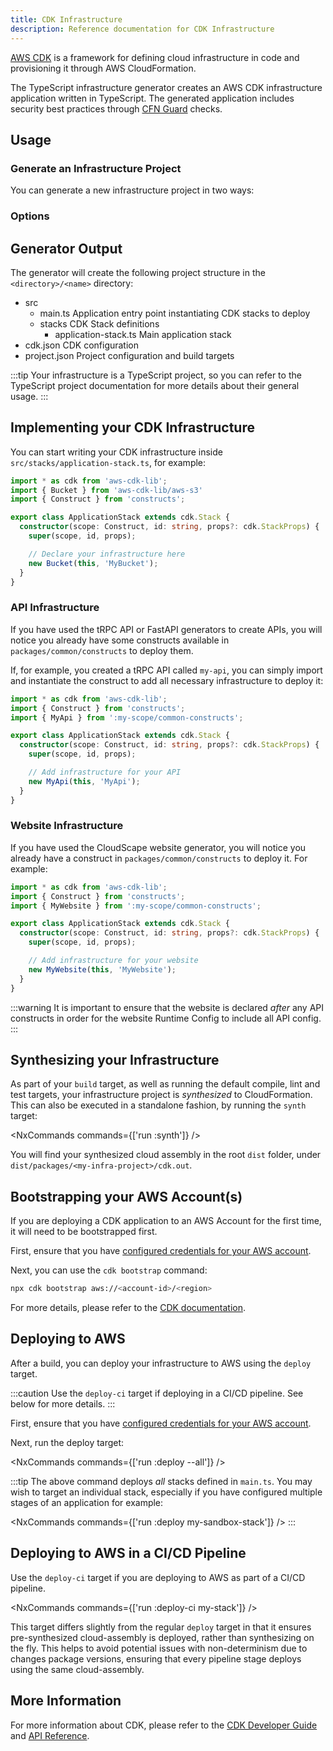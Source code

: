 ```yaml
---
title: CDK Infrastructure
description: Reference documentation for CDK Infrastructure
---
```


[AWS CDK](https://docs.aws.amazon.com/cdk/v2/guide/home.html) is a framework for defining cloud infrastructure in code and provisioning it through AWS CloudFormation.

The TypeScript infrastructure generator creates an AWS CDK infrastructure application written in TypeScript. The generated application includes security best practices through [CFN Guard](https://docs.aws.amazon.com/cfn-guard/latest/ug/what-is-guard.html) checks.

## Usage

### Generate an Infrastructure Project

You can generate a new infrastructure project in two ways:

<RunGenerator generator="ts#infra" />

### Options

<GeneratorParameters generator="ts#infra" />

## Generator Output

The generator will create the following project structure in the `<directory>/<name>` directory:

<FileTree>

  - src
    - main.ts Application entry point instantiating CDK stacks to deploy
    - stacks CDK Stack definitions
      - application-stack.ts Main application stack
  - cdk.json CDK configuration
  - project.json Project configuration and build targets

</FileTree>

:::tip
Your infrastructure is a TypeScript project, so you can refer to the <Link path="guides/typescript-project">TypeScript project documentation</Link> for more details about their general usage.
:::

## Implementing your CDK Infrastructure

You can start writing your CDK infrastructure inside `src/stacks/application-stack.ts`, for example:

```ts title="src/stacks/application-stack.ts" {9-10}
import * as cdk from 'aws-cdk-lib';
import { Bucket } from 'aws-cdk-lib/aws-s3'
import { Construct } from 'constructs';

export class ApplicationStack extends cdk.Stack {
  constructor(scope: Construct, id: string, props?: cdk.StackProps) {
    super(scope, id, props);

    // Declare your infrastructure here
    new Bucket(this, 'MyBucket');
  }
}
```

### API Infrastructure

If you have used the <Link path="guides/trpc">tRPC API</Link> or <Link path="guides/fastapi">FastAPI</Link> generators to create APIs, you will notice you already have some constructs available in `packages/common/constructs` to deploy them.

If, for example, you created a tRPC API called `my-api`, you can simply import and instantiate the construct to add all necessary infrastructure to deploy it:

```ts title="src/stacks/application-stack.ts" {3, 9-10}
import * as cdk from 'aws-cdk-lib';
import { Construct } from 'constructs';
import { MyApi } from ':my-scope/common-constructs';

export class ApplicationStack extends cdk.Stack {
  constructor(scope: Construct, id: string, props?: cdk.StackProps) {
    super(scope, id, props);

    // Add infrastructure for your API
    new MyApi(this, 'MyApi');
  }
}
```

### Website Infrastructure

If you have used the <Link path="guides/cloudscape-website">CloudScape website</Link> generator, you will notice you already have a construct in `packages/common/constructs` to deploy it. For example:

```ts title="src/stacks/application-stack.ts" {3, 9-10}
import * as cdk from 'aws-cdk-lib';
import { Construct } from 'constructs';
import { MyWebsite } from ':my-scope/common-constructs';

export class ApplicationStack extends cdk.Stack {
  constructor(scope: Construct, id: string, props?: cdk.StackProps) {
    super(scope, id, props);

    // Add infrastructure for your website
    new MyWebsite(this, 'MyWebsite');
  }
}
```

:::warning
It is important to ensure that the website is declared _after_ any API constructs in order for the website <Link path="guides/cloudscape-website#runtime-configuration">Runtime Config</Link> to include all API config.
:::

## Synthesizing your Infrastructure

As part of your `build` target, as well as running the <Link path="guides/typescript-project#building">default compile, lint and test targets</Link>, your infrastructure project is _synthesized_ to CloudFormation. This can also be executed in a standalone fashion, by running the `synth` target:

<NxCommands commands={['run <my-infra>:synth']} />

You will find your synthesized cloud assembly in the root `dist` folder, under `dist/packages/<my-infra-project>/cdk.out`.

## Bootstrapping your AWS Account(s)

If you are deploying a CDK application to an AWS Account for the first time, it will need to be bootstrapped first.

First, ensure that you have [configured credentials for your AWS account](https://docs.aws.amazon.com/sdkref/latest/guide/access.html).

Next, you can use the `cdk bootstrap` command:

```bash
npx cdk bootstrap aws://<account-id>/<region>
```

For more details, please refer to the [CDK documentation](https://docs.aws.amazon.com/cdk/v2/guide/bootstrapping-env.html).

## Deploying to AWS

After a build, you can deploy your infrastructure to AWS using the `deploy` target.

:::caution
Use the `deploy-ci` target if deploying in a CI/CD pipeline. See below for more details.
:::

First, ensure that you have [configured credentials for your AWS account](https://docs.aws.amazon.com/sdkref/latest/guide/access.html).

Next, run the deploy target:

<NxCommands commands={['run <my-infra>:deploy --all']} />

:::tip
The above command deploys _all_ stacks defined in `main.ts`. You may wish to target an individual stack, especially if you have configured multiple stages of an application for example:

<NxCommands commands={['run <my-infra>:deploy my-sandbox-stack']} />
:::

## Deploying to AWS in a CI/CD Pipeline

Use the `deploy-ci` target if you are deploying to AWS as part of a CI/CD pipeline.

<NxCommands commands={['run <my-infra>:deploy-ci my-stack']} />

This target differs slightly from the regular `deploy` target in that it ensures pre-synthesized cloud-assembly is deployed, rather than synthesizing on the fly. This helps to avoid potential issues with non-determinism due to changes package versions, ensuring that every pipeline stage deploys using the same cloud-assembly.

## More Information

For more information about CDK, please refer to the [CDK Developer Guide](https://docs.aws.amazon.com/cdk/v2/guide/core_concepts.html) and [API Reference](https://docs.aws.amazon.com/cdk/api/v2/docs/aws-construct-library.html).
